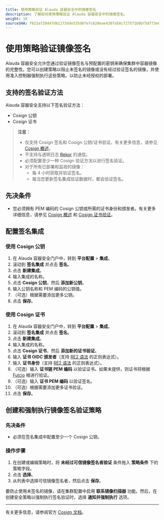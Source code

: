 ```yaml
---
title: 使用策略验证 Alauda 容器安全中的镜像签名
description: 了解如何使用策略验证 Alauda 容器安全中的镜像签名。
weight: 10
sourceSHA: f621e728447d61273dde535d6fe7c628eae4307a58c727571b0bf5d773e69afb
---
```


# 使用策略验证镜像签名

Alauda 容器安全允许您通过验证镜像签名与预配置的密钥来确保集群中容器镜像的完整性。您可以创建策略以阻止未签名的镜像或没有经过验证签名的镜像，并使用准入控制器强制执行这些策略，以防止未经授权的部署。

## 支持的签名验证方法

Alauda 容器安全支持以下签名验证方法：

- Cosign 公钥
- Cosign 证书

> **注意：**
>
> - 仅支持 Cosign 签名和 Cosign 公钥/证书验证。有关更多信息，请参见 [Cosign 概述](https://docs.sigstore.dev/cosign/overview)。
> - 不支持与透明日志 [Rekor](https://docs.sigstore.dev/logging/overview/) 的通信。
> - 必须配置至少一种 Cosign 验证方法以进行签名验证。
> - 对于所有已部署和监视的镜像：
>   - 每 4 小时获取并验证签名。
>   - 每当您更新签名集成验证数据时，都会验证签名。

## 先决条件

- 您必须拥有 PEM 编码的 Cosign 公钥或所需的证书身份和颁发者。有关更多详细信息，请参见 [Cosign 概述](https://docs.sigstore.dev/cosign/overview) 和 [Cosign 证书验证](https://docs.sigstore.dev/verifying/verify/#verify-image-with-user-provided-trusted-chain)。

## 配置签名集成

### 使用 Cosign 公钥

1. 在 Alauda 容器安全门户中，转到 **平台配置** > **集成**。
2. 滚动到 **签名集成** 并点击 **签名**。
3. 点击 **新建集成**。
4. 输入集成的名称。
5. 点击 **Cosign 公钥**，然后 **添加新公钥**。
6. 输入公钥名称和 PEM 编码的公钥值。
7. （可选）根据需要添加更多公钥。
8. 点击 **保存**。

### 使用 Cosign 证书

1. 在 Alauda 容器安全门户中，转到 **平台配置** > **集成**。
2. 滚动到 **签名集成** 并点击 **签名**。
3. 点击 **新建集成**。
4. 输入集成的名称。
5. 点击 **Cosign 证书**，然后 **添加新的证书验证**。
6. 输入 **证书 OIDC 颁发者**（支持 [RE2 语法](https://github.com/google/re2/wiki/Syntax) 的正则表达式）。
7. 输入 **证书身份**（支持 [RE2 语法](https://github.com/google/re2/wiki/Syntax) 的正则表达式）。
8. （可选）输入 **证书链 PEM 编码** 以验证证书。如果未提供，则证书将根据 [Fulcio](https://docs.sigstore.dev/certificate_authority/overview/) 根进行验证。
9. （可选）输入 **证书 PEM 编码** 以验证签名。
10. （可选）根据需要添加更多证书验证。
11. 点击 **保存**。

## 创建和强制执行镜像签名验证策略

### 先决条件

- 必须在签名集成中配置至少一个 Cosign 公钥。

### 操作步骤

1. 在创建或编辑策略时，将 **未经过可信镜像签名者验证** 条件拖入 **策略条件** 下的策略字段。
2. 点击 **选择**。
3. 从列表中选择可信镜像签名者，然后点击 **保存**。

要防止使用未签名的镜像，请在集群配置中启用 **联系镜像扫描器** 功能。然后，在创建安全策略以强制执行签名验证时，选择 **通知并强制执行** 选项。

---

有关更多信息，请参阅官方 [Cosign 文档](https://docs.sigstore.dev/cosign/overview/)。
